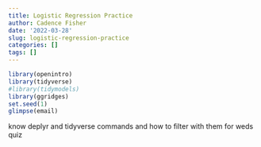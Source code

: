 ```yaml
---
title: Logistic Regression Practice
author: Cadence Fisher
date: '2022-03-28'
slug: logistic-regression-practice
categories: []
tags: []
---
```

```r
library(openintro)
library(tidyverse)
#library(tidymodels)
library(ggridges)
set.seed(1)
glimpse(email)
```

know deplyr and tidyverse commands and how to filter with them for weds quiz
